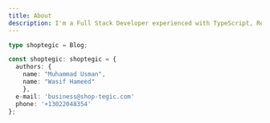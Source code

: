 ```yaml
---
title: About
description: I'm a Full Stack Developer experienced with TypeScript, React and Next.js.
---
```


```ts title="authors.ts"
type shoptegic = Blog;

const shoptegic: shoptegic = {
  authors: {
    name: "Muhammad Usman",
    name: "Wasif Hameed"
    },
  e-mail: 'business@shop-tegic.com'
  phone: '+13022048354'
};
```

<br />

